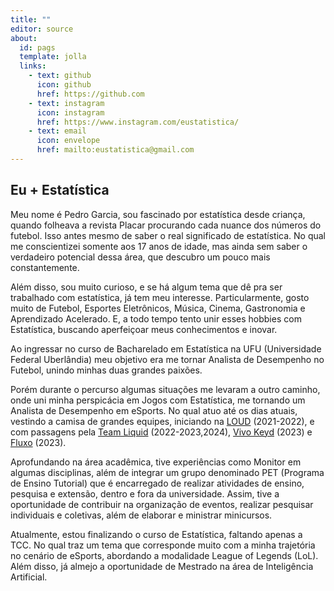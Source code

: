 ```yaml
---
title: ""
editor: source
about:
  id: pags
  template: jolla
  links: 
    - text: github
      icon: github
      href: https://github.com
    - text: instagram
      icon: instagram
      href: https://www.instagram.com/eustatistica/     
    - text: email
      icon: envelope
      href: mailto:eustatistica@gmail.com
---
```


## Eu + Estatística {.justify}

Meu nome é Pedro Garcia, sou fascinado por estatística desde criança, quando folheava a revista Placar procurando cada nuance dos números do futebol. Isso antes mesmo de saber o real significado de estatística. No qual me conscientizei somente aos 17 anos de idade, mas ainda sem saber o verdadeiro potencial dessa área, que descubro um pouco mais constantemente.

Além disso, sou muito curioso, e se há algum tema que dê pra ser trabalhado com estatística, já tem meu interesse. Particularmente, gosto muito de Futebol, Esportes Eletrônicos, Música, Cinema, Gastronomia e Aprendizado Acelerado. E, a todo tempo tento unir esses hobbies com Estatística, buscando aperfeiçoar meus conhecimentos e inovar.

Ao ingressar no curso de Bacharelado em Estatística na UFU (Universidade Federal Uberlândia) meu objetivo era me tornar Analista de Desempenho no Futebol, unindo minhas duas grandes paixões.

Porém durante o percurso algumas situações me levaram a outro caminho, onde uni minha perspicácia em Jogos com Estatística, me tornando um Analista de Desempenho em eSports. No qual atuo até os dias atuais, vestindo a camisa de grandes equipes, iniciando na [LOUD](https://www.instagram.com/loudgg/) (2021-2022), e com passagens pela [Team Liquid](https://www.instagram.com/teamliquidbr/) (2022-2023,2024), [Vivo Keyd](https://www.instagram.com/vivokeyd/) (2023) e [Fluxo](https://www.instagram.com/fluxogg/) (2023).

Aprofundando na área acadêmica, tive experiências como Monitor em algumas disciplinas, além de integrar um grupo denominado PET (Programa de Ensino Tutorial) que é encarregado de realizar atividades de ensino, pesquisa e extensão, dentro e fora da universidade. Assim, tive a oportunidade de contribuir na organização de eventos, realizar pesquisar individuais e coletivas, além de elaborar e ministrar minicursos.

Atualmente, estou finalizando o curso de Estatística, faltando apenas a TCC. No qual traz um tema que corresponde muito com a minha trajetória no cenário de eSports, abordando a modalidade League of Legends (LoL). Além disso, já almejo a oportunidade de Mestrado na área de Inteligência Artificial.